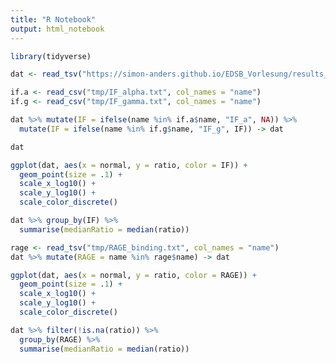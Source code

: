 ```yaml
---
title: "R Notebook"
output: html_notebook
---
```


```r
library(tidyverse)

dat <- read_tsv("https://simon-anders.github.io/EDSB_Vorlesung/results_L3.tsv")

if.a <- read_csv("tmp/IF_alpha.txt", col_names = "name")
if.g <- read_csv("tmp/IF_gamma.txt", col_names = "name")

dat %>% mutate(IF = ifelse(name %in% if.a$name, "IF_a", NA)) %>% 
  mutate(IF = ifelse(name %in% if.g$name, "IF_g", IF)) -> dat

dat
```

```r
ggplot(dat, aes(x = normal, y = ratio, color = IF)) +
  geom_point(size = .1) +
  scale_x_log10() +
  scale_y_log10() +
  scale_color_discrete()
```

```r
dat %>% group_by(IF) %>% 
  summarise(medianRatio = median(ratio))
```

```r
rage <- read_tsv("tmp/RAGE_binding.txt", col_names = "name")
dat %>% mutate(RAGE = name %in% rage$name) -> dat

ggplot(dat, aes(x = normal, y = ratio, color = RAGE)) +
  geom_point(size = .1) +
  scale_x_log10() +
  scale_y_log10() +
  scale_color_discrete()

dat %>% filter(!is.na(ratio)) %>% 
  group_by(RAGE) %>% 
  summarise(medianRatio = median(ratio))
```


